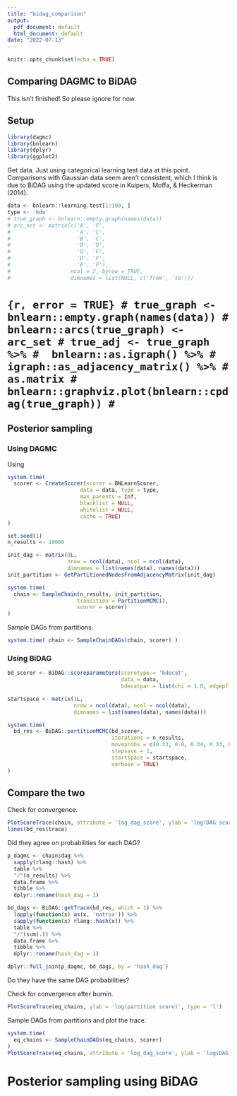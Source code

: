 ```yaml
---
title: "bidag_comparison"
output:
  pdf_document: default
  html_document: default
date: "2022-07-13"
---
```


```r
knitr::opts_chunk$set(echo = TRUE)
```

## Comparing DAGMC to BiDAG

This isn't finished! So please ignore for now.

## Setup

```r
library(dagmc)
library(bnlearn)
library(dplyr)
library(ggplot2)
```

Get data. Just using categorical learning.test data at this point. Comparisons
with Gaussian data seem aren't consistent, which I think is due to BiDAG using
the updated score in Kuipers, Moffa, & Heckerman (2014).

```r
data <- bnlearn::learning.test[1:100, ]
type <- 'bde'
# true_graph <- bnlearn::empty.graph(names(data))
# arc_set <- matrix(c('A', 'F',
#                     'A', 'C',
#                     'B', 'C',
#                     'B', 'D',
#                     'G', 'F',
#                     'D', 'F',
#                     'E', 'F'),
#                   ncol = 2, byrow = TRUE,
#                   dimnames = list(NULL, c('from', 'to')))
```


# ```{r, error = TRUE}
# true_graph <- bnlearn::empty.graph(names(data))
# bnlearn::arcs(true_graph) <- arc_set
# true_adj <- true_graph %>%
#  bnlearn::as.igraph() %>%
#  igraph::as_adjacency_matrix() %>%
#  as.matrix
# bnlearn::graphviz.plot(bnlearn::cpdag(true_graph))
# ```

## Posterior sampling


### Using DAGMC

Using 

```r
system.time(
  scorer <- CreateScorer(scorer = BNLearnScorer,
                       data = data, type = type,
                       max_parents = Inf,
                       blacklist = NULL,
                       whitelist = NULL,
                       cache = TRUE)
)
```

```r
set.seed(1)
n_results <- 10000

init_dag <- matrix(0L, 
                   nrow = ncol(data), ncol = ncol(data), 
                   dimnames = list(names(data), names(data)))
init_partition <- GetPartitionedNodesFromAdjacencyMatrix(init_dag)

system.time(
  chain <- SampleChain(n_results, init_partition,
                      transition = PartitionMCMC(),
                      scorer = scorer)
)
```

Sample DAGs from partitions.
```r
system.time( chain <- SampleChainDAGs(chain, scorer) )
```


### Using BiDAG

```r
bd_scorer <- BiDAG::scoreparameters(scoretype = 'bdecat',
                                    data = data, 
                                    bdecatpar = list(chi = 1.0, edgepf = 1.0))

startspace <- matrix(1L, 
                     nrow = ncol(data), ncol = ncol(data), 
                     dimnames = list(names(data), names(data)))

system.time(
  bd_res <- BiDAG::partitionMCMC(bd_scorer,
                                 iterations = n_results,
                                 moveprobs = c(0.33, 0.0, 0.34, 0.33, 0.0),
                                 stepsave = 1,
                                 startspace = startspace,
                                 verbose = TRUE)
)
```

## Compare the two


Check for convergence.

```r
PlotScoreTrace(chain, attribute = 'log_dag_score', ylab = 'log(DAG score)', type = 'l', col = 'blue')
lines(bd_res$trace)
```

Did they agree on probabilities for each DAG?

```r
p_dagmc <- chain$dag %>%
  sapply(rlang::hash) %>%
  table %>%
  "/"(n_results) %>%
  data.frame %>%
  tibble %>%
  dplyr::rename(hash_dag = 1)

bd_dags <- BiDAG::getTrace(bd_res, which = 1) %>%
  lapply(function(x) as(x, 'matrix')) %>%
  sapply(function(x) rlang::hash(x)) %>%
  table %>%
  "/"(sum(.)) %>%
  data.frame %>%
  tibble %>%
  dplyr::rename(hash_dag = 1)

dplyr::full_join(p_dagmc, bd_dags, by = 'hash_dag')
```

Do they have the same DAG probabilities?


Check for convergence after burnin.

```r
PlotScoreTrace(eq_chains, ylab = 'log(partition score)', type = 'l')
```

Sample DAGs from partitions and plot the trace.
```r
system.time(
  eq_chains <- SampleChainDAGs(eq_chains, scorer)
)
PlotScoreTrace(eq_chains, attribute = 'log_dag_score', ylab = 'log(DAG score)', type = 'l')
```

# Posterior sampling using BiDAG




